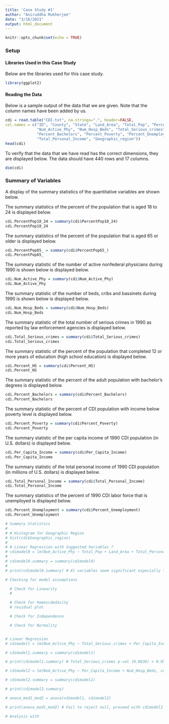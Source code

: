 ```yaml
---
title: 'Case Study #1'
author: "Aniruddha Mukherjee"
date: "3/16/2021"
output: html_document
---
```


```r
knitr::opts_chunk$set(echo = TRUE)
```

### Setup

#### Libraries Used in this Case Study

Below are the libraries used for this case study.
```r
library(ggplot2)
```

#### Reading the Data

Below is a sample output of the data that we are given. Note that the column names have been added by us.
```r
cdi = read.table("CDI.txt", na.strings=".", header=FALSE,
col.names = c("ID", "County", "State", "Land_Area", "Total_Pop", "PercentPop18_24", "PercentPop65_",
              "Num_Active_Phy", "Num_Hosp_Beds", "Total_Serious_crimes", "Percent_HS",
              "Percent_Bachelors", "Percent_Poverty", "Percent_Unemployment", "Per_Capita_Income", 
              "Total_Personal_Income", "Geographic_region"))
head(cdi)
```

To verify that the data that we have read has the correct dimensions, they are displayed below. The data should have $440$ rows and $17$ columns.
```r
dim(cdi)
```

### Summary of Variables

A display of the summary statistics of the quantitative variables are shown below.

The summary statistics of the percent of the population that is aged $18$ to $24$ is displayed below.
```r
cdi.PercentPop18_24 = summary(cdi$PercentPop18_24)
cdi.PercentPop18_24
```



The summary statistics of the percent of the population that is aged $65$ or older is displayed below.
```r
cdi.PercentPop65_ = summary(cdi$PercentPop65_)
cdi.PercentPop65_
```



The summary statistic of the number of active nonfederal physicians during $1990$ is shown below is displayed below.
```r
cdi.Num_Active_Phy = summary(cdi$Num_Active_Phy)
cdi.Num_Active_Phy
```



The summary statistic of the number of beds, cribs and bassinets during $1990$ is shown below is displayed below.
```r
cdi.Num_Hosp_Beds = summary(cdi$Num_Hosp_Beds)
cdi.Num_Hosp_Beds
```



The summary statistic of the total number of serious crimes in 1990 as reported by law enforcement agencies is displayed below.
```r
cdi.Total_Serious_crimes = summary(cdi$Total_Serious_crimes)
cdi.Total_Serious_crimes
```



The summary statistic of the percent of the population that completed $12$ or more years of education (high school education) is displayed below.
```r
cdi.Percent_HS = summary(cdi$Percent_HS)
cdi.Percent_HS
```



The summary statistic of the percent of the adult population with bachelor's degrees is displayed below.
```r
cdi.Percent_Bachelors = summary(cdi$Percent_Bachelors)
cdi.Percent_Bachelors
```



The summary statistic of the percent of CDI population with income below poverty level is displayed below.
```r
cdi.Percent_Poverty = summary(cdi$Percent_Poverty)
cdi.Percent_Poverty
```



The summary statistic of the per capita income of 1990 CDI population (in U.S. dollars) is displayed below.
```r
cdi.Per_Capita_Income = summary(cdi$Per_Capita_Income)
cdi.Per_Capita_Income
```



The summary statistic of the total personal income of 1990 CDI population (in millions of U.S. dollars) is displayed below.
```r
cdi.Total_Personal_Income = summary(cdi$Total_Personal_Income)
cdi.Total_Personal_Income
```



The summary statistics of the percent of 1990 CDI labor force that is unemployed is displayed below.
```r
cdi.Percent_Unemployment = summary(cdi$Percent_Unemployment)
cdi.Percent_Unemployment
```


```r

# Summary Statistics
# 
# # Histogram for Geographic Region
# hist(cdi$Geographic_region)
# 
# # Linear Regression with Suggested Variables ?
# cdimodel0 = lm(Num_Active_Phy ~ Total_Pop + Land_Area + Total_Personal_Income, cdi)
# 
# cdimodel0.summary = summary(cdimodel0)
# 
# print(cdimodel0.summary) # Al variables seem significant especially Total_Personal_Income

# Checking for model assumptions

  # Check for Linearity
  #

  # Check for Homoscdedacity
  # residual plot

  # Check for Independence

  # Check for Normality


# Linear Regression
# cdimodel1 = lm(Num_Active_Phy ~ Total_Serious_crimes + Per_Capita_Income + Num_Hosp_Beds, cdi)

# cdimodel1.summary = summary(cdimodel1)

# print(cdimodel1.summary) # Total_Serious_crimes p-val (0.0636) > 0.05

# cdimodel2 = lm(Num_Active_Phy ~ Per_Capita_Income + Num_Hosp_Beds, cdi)

# cdimodel2.summary = summary(cdimodel2)

# print(cdimodel2.summary)

# anova_mod1_mod2 = anova(cdimodel1, cdimodel2)

# print(anova_mod1_mod2) # Fail to reject null, proceed with cdimodel2

# Analysis with
```




































